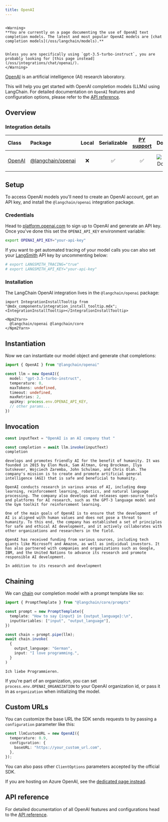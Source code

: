 ```yaml
---
title: OpenAI
---
```


```{=mdx}

<Warning>
**You are currently on a page documenting the use of OpenAI text completion models. The latest and most popular OpenAI models are [chat completion models](/oss/langchain/models).**


Unless you are specifically using `gpt-3.5-turbo-instruct`, you are probably looking for [this page instead](/oss/integrations/chat/openai/).
</Warning>

```

[OpenAI](https://en.wikipedia.org/wiki/OpenAI) is an artificial intelligence (AI) research laboratory.

This will help you get started with OpenAI completion models (LLMs) using LangChain. For detailed documentation on `OpenAI` features and configuration options, please refer to the [API reference](https://api.js.langchain.com/classes/langchain_openai.OpenAI.html).

## Overview

### Integration details

| Class | Package | Local | Serializable | [PY support](https://python.langchain.com/docs/integrations/llms/openai) | Downloads | Version |
| :--- | :--- | :---: | :---: |  :---: | :---: | :---: |
| [OpenAI](https://api.js.langchain.com/classes/langchain_openai.OpenAI.html) | [@langchain/openai](https://www.npmjs.com/package/@langchain/openai) | ❌ | ✅ | ✅ | ![NPM - Downloads](https://img.shields.io/npm/dm/@langchain/openai?style=flat-square&label=%20&) | ![NPM - Version](https://img.shields.io/npm/v/@langchain/openai?style=flat-square&label=%20&) |

## Setup

To access OpenAI models you'll need to create an OpenAI account, get an API key, and install the `@langchain/openai` integration package.

### Credentials

Head to [platform.openai.com](https://platform.openai.com/) to sign up to OpenAI and generate an API key. Once you've done this set the `OPENAI_API_KEY` environment variable:

```bash
export OPENAI_API_KEY="your-api-key"
```

If you want to get automated tracing of your model calls you can also set your [LangSmith](https://docs.smith.langchain.com/) API key by uncommenting below:

```bash
# export LANGSMITH_TRACING="true"
# export LANGSMITH_API_KEY="your-api-key"
```

### Installation

The LangChain OpenAI integration lives in the `@langchain/openai` package:

```{=mdx}
import IntegrationInstallTooltip from "@mdx_components/integration_install_tooltip.mdx";
<IntegrationInstallTooltip></IntegrationInstallTooltip>

<Npm2Yarn>
  @langchain/openai @langchain/core
</Npm2Yarn>

```

## Instantiation

Now we can instantiate our model object and generate chat completions:

```typescript
import { OpenAI } from "@langchain/openai"

const llm = new OpenAI({
  model: "gpt-3.5-turbo-instruct",
  temperature: 0,
  maxTokens: undefined,
  timeout: undefined,
  maxRetries: 2,
  apiKey: process.env.OPENAI_API_KEY,
  // other params...
})
```

## Invocation

```typescript
const inputText = "OpenAI is an AI company that "

const completion = await llm.invoke(inputText)
completion
```

```output
develops and promotes friendly AI for the benefit of humanity. It was founded in 2015 by Elon Musk, Sam Altman, Greg Brockman, Ilya Sutskever, Wojciech Zaremba, John Schulman, and Chris Olah. The company's mission is to create and promote artificial general intelligence (AGI) that is safe and beneficial to humanity.

OpenAI conducts research in various areas of AI, including deep learning, reinforcement learning, robotics, and natural language processing. The company also develops and releases open-source tools and platforms for AI research, such as the GPT-3 language model and the Gym toolkit for reinforcement learning.

One of the main goals of OpenAI is to ensure that the development of AI is aligned with human values and does not pose a threat to humanity. To this end, the company has established a set of principles for safe and ethical AI development, and it actively collaborates with other organizations and researchers in the field.

OpenAI has received funding from various sources, including tech giants like Microsoft and Amazon, as well as individual investors. It has also partnered with companies and organizations such as Google, IBM, and the United Nations to advance its research and promote responsible AI development.

In addition to its research and development
```

## Chaining

We can [chain](/oss/how-to/sequence/) our completion model with a prompt template like so:

```typescript
import { PromptTemplate } from "@langchain/core/prompts"

const prompt = new PromptTemplate({
  template: "How to say {input} in {output_language}:\n",
  inputVariables: ["input", "output_language"],
})

const chain = prompt.pipe(llm);
await chain.invoke(
  {
    output_language: "German",
    input: "I love programming.",
  }
)
```

```output
Ich liebe Programmieren.
```

If you're part of an organization, you can set `process.env.OPENAI_ORGANIZATION` to your OpenAI organization id, or pass it in as `organization` when
initializing the model.

## Custom URLs

You can customize the base URL the SDK sends requests to by passing a `configuration` parameter like this:

```typescript
const llmCustomURL = new OpenAI({
  temperature: 0.9,
  configuration: {
    baseURL: "https://your_custom_url.com",
  },
});
```

You can also pass other `ClientOptions` parameters accepted by the official SDK.

If you are hosting on Azure OpenAI, see the [dedicated page instead](/oss/integrations/llms/azure).

## API reference

For detailed documentation of all OpenAI features and configurations head to the [API reference](https://api.js.langchain.com/classes/langchain_openai.OpenAI.html).

